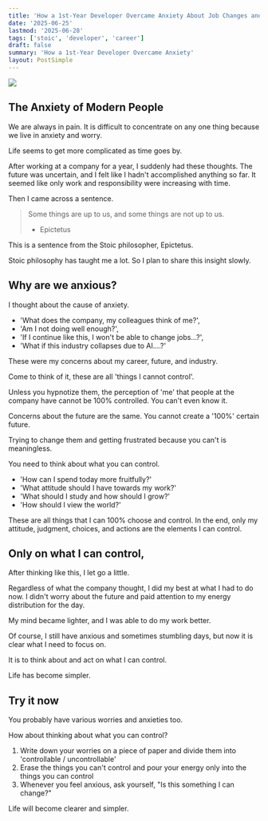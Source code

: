 ```yaml
---
title: 'How a 1st-Year Developer Overcame Anxiety About Job Changes and AI'
date: '2025-06-25'
lastmod: '2025-06-28'
tags: ['stoic', 'developer', 'career']
draft: false
summary: 'How a 1st-Year Developer Overcame Anxiety'
layout: PostSimple
---
```


![](/static/images/stoic-dev-1/1.png)

## The Anxiety of Modern People

We are always in pain.
It is difficult to concentrate on any one thing because we live in anxiety and worry.

Life seems to get more complicated as time goes by.

After working at a company for a year, I suddenly had these thoughts.
The future was uncertain, and I felt like I hadn't accomplished anything so far.
It seemed like only work and responsibility were increasing with time.

Then I came across a sentence.

> Some things are up to us, and some things are not up to us.
>
> - Epictetus

This is a sentence from the Stoic philosopher, Epictetus.

Stoic philosophy has taught me a lot.
So I plan to share this insight slowly.

## Why are we anxious?

I thought about the cause of anxiety.

- 'What does the company, my colleagues think of me?',
- 'Am I not doing well enough?',
- 'If I continue like this, I won't be able to change jobs...?',
- 'What if this industry collapses due to AI....?'

These were my concerns about my career, future, and industry.

Come to think of it, these are all
'things I cannot control'.

Unless you hypnotize them, the perception of 'me' that people at the company have
cannot be 100% controlled. You can't even know it.

Concerns about the future are the same.
You cannot create a '100%' certain future.

Trying to change them and getting frustrated because you can't
is meaningless.

You need to think about what you can control.

- 'How can I spend today more fruitfully?'
- 'What attitude should I have towards my work?'
- 'What should I study and how should I grow?'
- 'How should I view the world?'

These are all things that I can 100% choose and control.
In the end, only my attitude, judgment, choices, and actions are the elements I can control.

## Only on what I can control,

After thinking like this, I let go a little.

Regardless of what the company thought, I did my best at what I had to do now.
I didn't worry about the future and paid attention to my energy distribution for the day.

My mind became lighter, and I was able to do my work better.

Of course, I still have anxious and sometimes stumbling days,
but now it is clear what I need to focus on.

It is to think about and act on what I can control.

Life has become simpler.

## Try it now

You probably have various worries and anxieties too.

How about thinking about what you can control?

1. Write down your worries on a piece of paper and divide them into 'controllable / uncontrollable'
2. Erase the things you can't control and pour your energy only into the things you can control
3. Whenever you feel anxious, ask yourself, "Is this something I can change?"

Life will become clearer and simpler.

